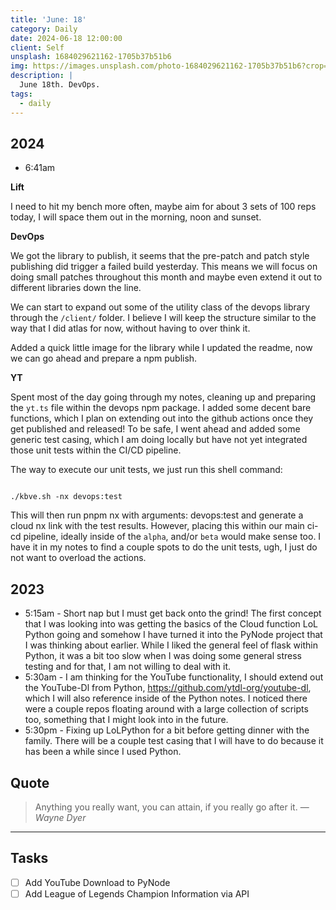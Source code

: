 ```yaml
---
title: 'June: 18'
category: Daily
date: 2024-06-18 12:00:00
client: Self
unsplash: 1684029621162-1705b37b51b6
img: https://images.unsplash.com/photo-1684029621162-1705b37b51b6?crop=entropy&cs=srgb&fm=jpg&ixid=MnwzNjM5Nzd8MHwxfHJhbmRvbXx8fHx8fHx8fDE2ODE3NDg2ODY&ixlib=rb-4.0.3&q=85
description: |
  June 18th. DevOps.
tags:
  - daily
---
```



## 2024

- 6:41am

**Lift**

I need to hit my bench more often, maybe aim for about 3 sets of 100 reps today, I will space them out in the morning, noon and sunset.

**DevOps**

We got the library to publish, it seems that the pre-patch and patch style publishing did trigger a failed build yesterday.
This means we will focus on doing small patches throughout this month and maybe even extend it out to different libraries down the line.

We can start to expand out some of the utility class of the devops library through the `/client/` folder.
I believe I will keep the structure similar to the way that I did atlas for now, without having to over think it.

Added a quick little image for the library while I updated the readme, now we can go ahead and prepare a npm publish.

**YT**

Spent most of the day going through my notes, cleaning up and preparing the `yt.ts` file within the devops npm package.
I added some decent bare functions, which I plan on extending out into the github actions once they get published and released!
To be safe, I went ahead and added some generic test casing, which I am doing locally but have not yet integrated those unit tests within the CI/CD pipeline.

The way to execute our unit tests, we just run this shell command:

```shell

./kbve.sh -nx devops:test

```

This will then run pnpm nx with arguments: devops:test and generate a cloud nx link with the test results.
However, placing this within our main ci-cd pipeline, ideally inside of the `alpha`, and/or `beta` would make sense too.
I have it in my notes to find a couple spots to do the unit tests, ugh, I just do not want to overload the actions.



## 2023
- 5:15am - Short nap but I must get back onto the grind! The first concept that I was looking into was getting the basics of the Cloud function LoL Python going and somehow I have turned it into the PyNode project that I was thinking about earlier. While I liked the general feel of flask within Python, it was a bit too slow when I was doing some general stress testing and for that, I am not willing to deal with it. 
- 5:30am - I am thinking for the YouTube functionality, I should extend out the YouTube-Dl from Python, https://github.com/ytdl-org/youtube-dl, which I will also reference inside of the Python notes. I noticed there were a couple repos floating around with a large collection of scripts too, something that I might look into in the future.
- 5:30pm - Fixing up LoLPython for a bit before getting dinner with the family. There will be a couple test casing that I will have to do because it has been a while since I used Python.

## Quote

> Anything you really want, you can attain, if you really go after it.
> — <cite>Wayne Dyer</cite>

---

## Tasks

- [ ] Add YouTube Download to PyNode
- [ ] Add League of Legends Champion Information via API